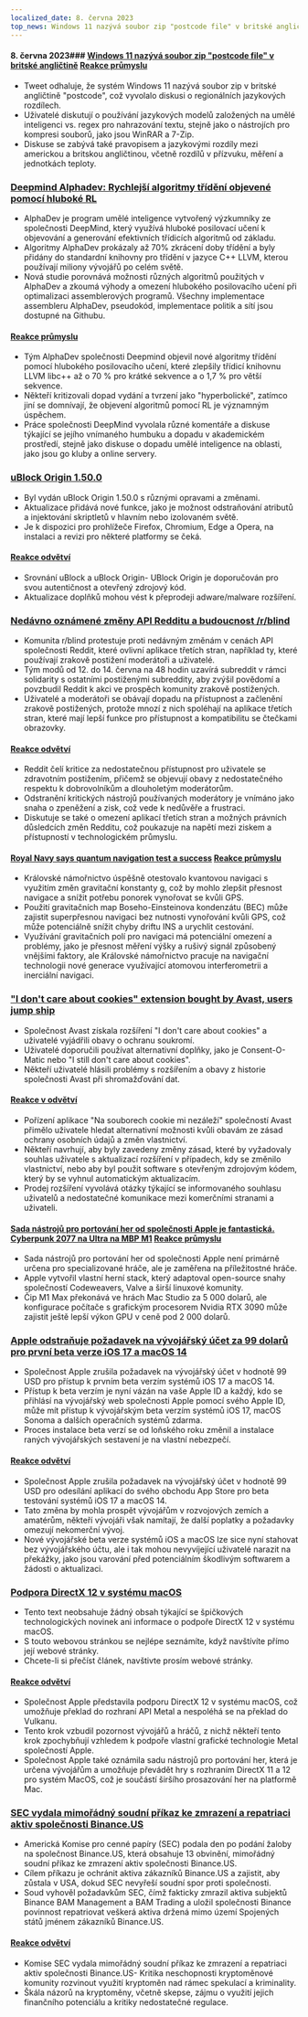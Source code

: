 ```yaml
---
localized_date: 8. června 2023
top_news: Windows 11 nazývá soubor zip "postcode file" v britské angličtině
---
```




<CallToAction />

<Steps>

#### 8. června 2023### [Windows 11 nazývá soubor zip "postcode file" v britské angličtině](https://twitter.com/JymFox/status/1665799627377975300) [Reakce průmyslu](http://news.ycombinator.com/item?id=36231313)

- Tweet odhaluje, že systém Windows 11 nazývá soubor zip v britské angličtině "postcode", což vyvolalo diskusi o regionálních jazykových rozdílech.
- Uživatelé diskutují o používání jazykových modelů založených na umělé inteligenci vs. regex pro nahrazování textu, stejně jako o nástrojích pro kompresi souborů, jako jsou WinRAR a 7-Zip.
- Diskuse se zabývá také pravopisem a jazykovými rozdíly mezi americkou a britskou angličtinou, včetně rozdílů v přízvuku, měření a jednotkách teploty.

### [Deepmind Alphadev: Rychlejší algoritmy třídění objevené pomocí hluboké RL](https://www.nature.com/articles/s41586-023-06004-9)

- AlphaDev je program umělé inteligence vytvořený výzkumníky ze společnosti DeepMind, který využívá hluboké posilovací učení k objevování a generování efektivních třídicích algoritmů od základu.
- Algoritmy AlphaDev prokázaly až 70% zkrácení doby třídění a byly přidány do standardní knihovny pro třídění v jazyce C++ LLVM, kterou používají miliony vývojářů po celém světě.
- Nová studie porovnává možnosti různých algoritmů použitých v AlphaDev a zkoumá výhody a omezení hlubokého posilovacího učení při optimalizaci assemblerových programů. Všechny implementace assembleru AlphaDev, pseudokód, implementace politik a sítí jsou dostupné na Githubu.

#### [Reakce průmyslu](http://news.ycombinator.com/item?id=36228125)

- Tým AlphaDev společnosti Deepmind objevil nové algoritmy třídění pomocí hlubokého posilovacího učení, které zlepšily třídicí knihovnu LLVM libc++ až o 70 % pro krátké sekvence a o 1,7 % pro větší sekvence.
- Někteří kritizovali dopad vydání a tvrzení jako "hyperbolické", zatímco jiní se domnívají, že objevení algoritmů pomocí RL je významným úspěchem.
- Práce společnosti DeepMind vyvolala různé komentáře a diskuse týkající se jejího vnímaného humbuku a dopadu v akademickém prostředí, stejně jako diskuse o dopadu umělé inteligence na oblasti, jako jsou go kluby a online servery.

### [uBlock Origin 1.50.0](https://github.com/gorhill/uBlock/releases/tag/1.50.0)

- Byl vydán uBlock Origin 1.50.0 s různými opravami a změnami.
- Aktualizace přidává nové funkce, jako je možnost odstraňování atributů a injektování skriptletů v hlavním nebo izolovaném světě.
- Je k dispozici pro prohlížeče Firefox, Chromium, Edge a Opera, na instalaci a revizi pro některé platformy se čeká.

#### [Reakce odvětví](http://news.ycombinator.com/item?id=36227411)

- Srovnání uBlock a uBlock Origin- UBlock Origin je doporučován pro svou autentičnost a otevřený zdrojový kód.
- Aktualizace doplňků mohou vést k přeprodeji adware/malware rozšíření.

### [Nedávno oznámené změny API Redditu a budoucnost /r/blind](https://old.reddit.com/r/Blind/comments/13zr8h2/reddits_recently_announced_api_changes_and_the/)

- Komunita r/blind protestuje proti nedávným změnám v cenách API společnosti Reddit, které ovlivní aplikace třetích stran, například ty, které používají zrakově postižení moderátoři a uživatelé.
- Tým modů od 12. do 14. června na 48 hodin uzavírá subreddit v rámci solidarity s ostatními postiženými subreddity, aby zvýšil povědomí a povzbudil Reddit k akci ve prospěch komunity zrakově postižených.
- Uživatelé a moderátoři se obávají dopadu na přístupnost a začlenění zrakově postižených, protože mnozí z nich spoléhají na aplikace třetích stran, které mají lepší funkce pro přístupnost a kompatibilitu se čtečkami obrazovky.

#### [Reakce odvětví](http://news.ycombinator.com/item?id=36231016)

- Reddit čelí kritice za nedostatečnou přístupnost pro uživatele se zdravotním postižením, přičemž se objevují obavy z nedostatečného respektu k dobrovolníkům a dlouholetým moderátorům.
- Odstranění kritických nástrojů používaných moderátory je vnímáno jako snaha o zpeněžení a zisk, což vede k nedůvěře a frustraci.
- Diskutuje se také o omezení aplikací třetích stran a možných právních důsledcích změn Redditu, což poukazuje na napětí mezi ziskem a přístupností v technologickém průmyslu.

#### [Royal Navy says quantum navigation test a success](https://thequantuminsider.com/2023/06/06/royal-navy-says-quantum-navigation-test-a-success/) [Reakce průmyslu](http://news.ycombinator.com/item?id=36222625)

- Královské námořnictvo úspěšně otestovalo kvantovou navigaci s využitím změn gravitační konstanty g, což by mohlo zlepšit přesnost navigace a snížit potřebu ponorek vynořovat se kvůli GPS.
- Použití gravitačních map Boseho-Einsteinova kondenzátu (BEC) může zajistit superpřesnou navigaci bez nutnosti vynořování kvůli GPS, což může potenciálně snížit chyby driftu INS a urychlit cestování.
- Využívání gravitačních polí pro navigaci má potenciální omezení a problémy, jako je přesnost měření výšky a rušivý signál způsobený vnějšími faktory, ale Královské námořnictvo pracuje na navigační technologii nové generace využívající atomovou interferometrii a inerciální navigaci.

### ["I don't care about cookies" extension bought by Avast, users jump ship](https://addons.mozilla.org/en-US/firefox/addon/i-dont-care-about-cookies/reviews/?score=1&utm_content=addons-manager-reviews-link&utm_medium=firefox-browser&utm_source=firefox-browser)

- Společnost Avast získala rozšíření "I don't care about cookies" a uživatelé vyjádřili obavy o ochranu soukromí.
- Uživatelé doporučili používat alternativní doplňky, jako je Consent-O-Matic nebo "I still don't care about cookies".
- Někteří uživatelé hlásili problémy s rozšířením a obavy z historie společnosti Avast při shromažďování dat.

#### [Reakce v odvětví](http://news.ycombinator.com/item?id=36233068)

- Pořízení aplikace "Na souborech cookie mi nezáleží" společností Avast přimělo uživatele hledat alternativní možnosti kvůli obavám ze zásad ochrany osobních údajů a změn vlastnictví.
- Někteří navrhují, aby byly zavedeny změny zásad, které by vyžadovaly souhlas uživatele s aktualizací rozšíření v případech, kdy se změnilo vlastnictví, nebo aby byl použit software s otevřeným zdrojovým kódem, který by se vyhnul automatickým aktualizacím.
- Prodej rozšíření vyvolává otázky týkající se informovaného souhlasu uživatelů a nedostatečné komunikace mezi komerčními stranami a uživateli.

#### [Sada nástrojů pro portování her od společnosti Apple je fantastická. Cyberpunk 2077 na Ultra na MBP M1](https://twitter.com/isaacmarovitz/status/1666209780031971341) [Reakce průmyslu](http://news.ycombinator.com/item?id=36223927)

- Sada nástrojů pro portování her od společnosti Apple není primárně určena pro specializované hráče, ale je zaměřena na příležitostné hráče.
- Apple vytvořil vlastní herní stack, který adaptoval open-source snahy společností Codeweavers, Valve a širší linuxové komunity.
- Čip M1 Max překonává ve hrách Mac Studio za 5 000 dolarů, ale konfigurace počítače s grafickým procesorem Nvidia RTX 3090 může zajistit ještě lepší výkon GPU v ceně pod 2 000 dolarů.

### [Apple odstraňuje požadavek na vývojářský účet za 99 dolarů pro první beta verze iOS 17 a macOS 14](https://arstechnica.com/gadgets/2023/06/how-to-install-ios-17-and-macos-14-developer-betas-now-that-anyone-can-do-it/)

- Společnost Apple zrušila požadavek na vývojářský účet v hodnotě 99 USD pro přístup k prvním beta verzím systémů iOS 17 a macOS 14.
- Přístup k beta verzím je nyní vázán na vaše Apple ID a každý, kdo se přihlásí na vývojářský web společnosti Apple pomocí svého Apple ID, může mít přístup k vývojářským beta verzím systémů iOS 17, macOS Sonoma a dalších operačních systémů zdarma.
- Proces instalace beta verzí se od loňského roku změnil a instalace raných vývojářských sestavení je na vlastní nebezpečí.

#### [Reakce odvětví](http://news.ycombinator.com/item?id=36230839)

- Společnost Apple zrušila požadavek na vývojářský účet v hodnotě 99 USD pro odesílání aplikací do svého obchodu App Store pro beta testování systémů iOS 17 a macOS 14.
- Tato změna by mohla prospět vývojářům v rozvojových zemích a amatérům, někteří vývojáři však namítají, že další poplatky a požadavky omezují nekomerční vývoj.
- Nové vývojářské beta verze systémů iOS a macOS lze sice nyní stahovat bez vývojářského účtu, ale i tak mohou nevyvíjející uživatelé narazit na překážky, jako jsou varování před potenciálním škodlivým softwarem a žádosti o aktualizaci.

### [Podpora DirectX 12 v systému macOS](https://twitter.com/andytizer/status/1666131239575728130)

- Tento text neobsahuje žádný obsah týkající se špičkových technologických novinek ani informace o podpoře DirectX 12 v systému macOS.
- S touto webovou stránkou se nejlépe seznámíte, když navštívíte přímo její webové stránky.
- Chcete-li si přečíst článek, navštivte prosím webové stránky.

#### [Reakce odvětví](http://news.ycombinator.com/item?id=36222266)

- Společnost Apple představila podporu DirectX 12 v systému macOS, což umožňuje překlad do rozhraní API Metal a nespoléhá se na překlad do Vulkanu.
- Tento krok vzbudil pozornost vývojářů a hráčů, z nichž někteří tento krok zpochybňují vzhledem k podpoře vlastní grafické technologie Metal společností Apple.
- Společnost Apple také oznámila sadu nástrojů pro portování her, která je určena vývojářům a umožňuje převádět hry s rozhraním DirectX 11 a 12 pro systém MacOS, což je součástí širšího prosazování her na platformě Mac.

### [SEC vydala mimořádný soudní příkaz ke zmrazení a repatriaci aktiv společnosti Binance.US](https://www.kitco.com/news/2023-06-07/SEC-granted-emergency-restraining-order-to-freeze-repatriate-Binance-US-assets.html)

- Americká Komise pro cenné papíry (SEC) podala den po podání žaloby na společnost Binance.US, která obsahuje 13 obvinění, mimořádný soudní příkaz ke zmrazení aktiv společnosti Binance.US.
- Cílem příkazu je ochránit aktiva zákazníků Binance.US a zajistit, aby zůstala v USA, dokud SEC nevyřeší soudní spor proti společnosti.
- Soud vyhověl požadavkům SEC, čímž fakticky zmrazil aktiva subjektů Binance BAM Management a BAM Trading a uložil společnosti Binance povinnost repatriovat veškerá aktiva držená mimo území Spojených států jménem zákazníků Binance.US.

#### [Reakce odvětví](http://news.ycombinator.com/item?id=36235143)

- Komise SEC vydala mimořádný soudní příkaz ke zmrazení a repatriaci aktiv společnosti Binance.US- Kritika neschopnosti kryptoměnové komunity rozvinout využití kryptoměn nad rámec spekulací a kriminality.
- Škála názorů na kryptoměny, včetně skepse, zájmu o využití jejich finančního potenciálu a kritiky nedostatečné regulace.

</Steps>
